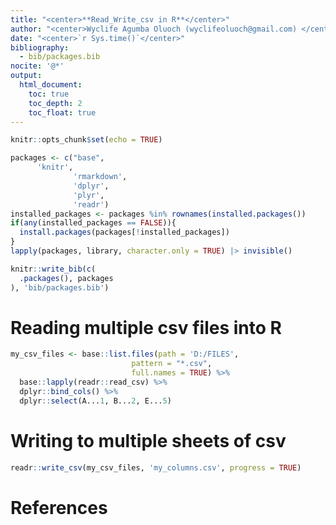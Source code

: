 ```yaml
---
title: "<center>**Read_Write_csv in R**</center>"
author: "<center>Wyclife Agumba Oluoch (wyclifeoluoch@gmail.com) </center>"
date: "<center>`r Sys.time()`</center>"
bibliography: 
  - bib/packages.bib
nocite: '@*'
output: 
  html_document:
    toc: true
    toc_depth: 2
    toc_float: true
---
```


```r
knitr::opts_chunk$set(echo = TRUE)
```


```r
packages <- c("base",
      'knitr',
              'rmarkdown',
              'dplyr',
              'plyr',
              'readr')
installed_packages <- packages %in% rownames(installed.packages())
if(any(installed_packages == FALSE)){
  install.packages(packages[!installed_packages])
}
lapply(packages, library, character.only = TRUE) |> invisible()
```

```r
knitr::write_bib(c(
  .packages(), packages
), 'bib/packages.bib')
```

# Reading multiple csv files into R

```r
my_csv_files <- base::list.files(path = 'D:/FILES', 
                           pattern = "*.csv", 
                           full.names = TRUE) %>% 
  base::lapply(readr::read_csv) %>% 
  dplyr::bind_cols() %>% 
  dplyr::select(A...1, B...2, E...5)
```


# Writing to multiple sheets of csv

```r
readr::write_csv(my_csv_files, 'my_columns.csv', progress = TRUE)
```


# References
